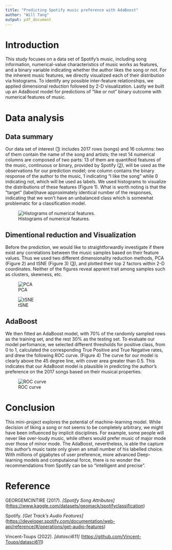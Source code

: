 ```yaml
---
title: "Predicting Spotify music preference with AdaBoost"
author: "Will Tang"
output: pdf_document
---
```


# Introduction

This study focuses on a data set of Spotify's music, including song information, numerical-value characteristics of music works as features, and a binary variable indicating whether the author likes the song or not. For the inherent music features, we directly visualized each of their distribution via histograms. To identify any possible inter-feature relationships, we applied dimensional reduction followed by 2-D visualization. Lastly we built up an AdaBoost model for predictions of "like or not" binary outcome with numerical features of music.

# Data analysis

## Data summary

Our data set of interest ([1](#citeproc_bib_item_1)) includes 2017 rows (songs) and 16 columns: two of them contain the name of the song and artists; the rest 14 numerical columns are composed of two parts: 13 of them are quantifeid features of the music, continuous or binary, provided by Spotify ([2](#citeproc_bib_item_2)), will be used as the observations for our prediction model; one column contains the binary response of the author to the music, 1 indicating "I like the song" while 0 indicating not, which will be used as labels. We used histograms to visualize the distributions of these features (Figure 1). What is worth noting is that the "target" (label)have approximately identical number of the responses, indicating that we won't have an unbalanced class which is somewhat problematic for a classification model.

![Histograms of numerical features. ](figures/hists.png)

## Dimentional reduction and Visualization

Before the prediction, we would like to straightforwardly investigate if there exist any correlations between the music samples based on their feature values. Thus we used two different dimensionality reduction methods, PCA (Figure 2) and tSNE (Figure 3) ([3](#citeproc_bib_item_3)), and plotted their top 2 factors within 2-D coordinates. Neither of the figures reveal apprent trait among samples such as clusters, skewness, etc.


![PCA](figures/pca.png)

![tSNE](figures/tsne.png)

## AdaBoost

We then fitted an AdaBoost model, with 70% of the randomly sampled rows as the training set, and the rest 30% as the testing set. To evaluate our model perfomance, we selected different thresholds for positive class, from 0 to 1, calculated the corresponding True Positive and True Negative rates, and drew the following ROC curve. (Figure 4) The curve for our model is clearly above the 45 degree line, with cover area greater than 0.5. This indicates that our AdaBoost model is plausible in predicting the author's preference on the 2017 songs based on their musical properties.

![ROC curve](figures/roc.png)

# Conclusion

This mini-project explores the potential of machine-learning model. While decision of liking a song or not seems to be completely arbitrary, we might have been influenced by implicit disciplines. For example, some people will never like over-loudy music, while others would prefer music of major mode over those of minor mode. The AdaBoost, nevertheless, is able the capture this author's music taste only given an small number of his labelled choice. With millions of gigabytes of user preference, more advanced Deep-learning models and computaional force, there is no wonder the recommendations from Spotify can be so "intelligent and precise".

# Reference {#ref}

::: {#citeproc_bib_item_1}
GEORGEMCINTIRE (2017). *[Spotify Song Attributes]* (<https://www.kaggle.com/datasets/geomack/spotifyclassification>)
:::

::: {#citeproc_bib_item_2}
Spotify. *[Get Track's Audio Features]* (<https://developer.spotify.com/documentation/web-api/reference/#/operations/get-audio-features>)
:::

::: {#citeproc_bib_item_3}
Vincent-Toups (2022). *[datasci611]* (<https://github.com/Vincent-Toups/datasci611>)
:::


